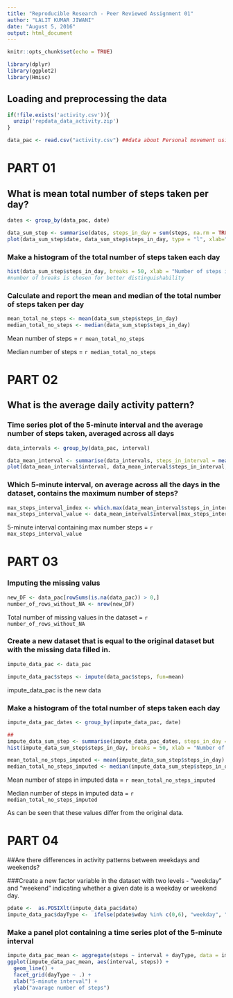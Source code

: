 ```yaml
---
title: "Reproducible Research - Peer Reviewed Assignment 01"
author: "LALIT KUMAR JIWANI"
date: "August 5, 2016"
output: html_document
---
```


```r
knitr::opts_chunk$set(echo = TRUE)

```


```r

library(dplyr)
library(ggplot2)
library(Hmisc)

```

## Loading and preprocessing the data ##
####################################################

```r

if(!file.exists('activity.csv')){
  unzip('repdata_data_activity.zip')
}

data_pac <- read.csv("activity.csv") ##data about Personal movement using ACtivity 

```

# PART 01 #
## What is mean total number of steps taken per day? ##

```r

dates <- group_by(data_pac, date)

data_sum_step <- summarise(dates, steps_in_day = sum(steps, na.rm = TRUE))
plot(data_sum_step$date, data_sum_step$steps_in_day, type = "l", xlab="DATE", ylab="Number of steps", main = "Sum of steps in Day")


```

### Make a histogram of the total number of steps taken each day ###
```r
hist(data_sum_step$steps_in_day, breaks = 50, xlab = "Number of steps in a Day", ylab = "Frequency", main = "Total Number of Steps") 
#number of breaks is chosen for better distinguishability 
```


### Calculate and report the mean and median of the total number of steps taken per day
```r
mean_total_no_steps <- mean(data_sum_step$steps_in_day)
median_total_no_steps <- median(data_sum_step$steps_in_day)
```

Mean number of steps = `r mean_total_no_steps`

Median number of steps = `r median_total_no_steps`


# PART 02 #################################
## What is the average daily activity pattern?

### Time series plot of the 5-minute interval and the average number of steps taken, averaged across all days

```r
data_intervals <- group_by(data_pac, interval)

data_mean_interval <- summarise(data_intervals, steps_in_interval = mean(steps, na.rm = TRUE))
plot(data_mean_interval$interval, data_mean_interval$steps_in_interval, type = "l", xlab = "Time Interval", ylab = "Mean Number of Steps", main = "Mean Steps in Interval")

```


### Which 5-minute interval, on average across all the days in the dataset, contains the maximum number of steps?
```r
max_steps_interval_index <- which.max(data_mean_interval$steps_in_interval)
max_steps_interval_value <- data_mean_interval$interval[max_steps_interval_index]
```

 5-minute interval containing max number steps =  `r max_steps_interval_value`
 
# PART 03 ##

###	Imputing the missing valus 

```r
new_DF <- data_pac[rowSums(is.na(data_pac)) > 0,]
number_of_rows_without_NA <- nrow(new_DF)
```
Total number of missing values in the dataset = `r number_of_rows_without_NA`

###	Create a new dataset that is equal to the original dataset but with the missing data filled in.

```r
impute_data_pac <- data_pac

impute_data_pac$steps <- impute(data_pac$steps, fun=mean)
```
impute_data_pac is the new data

###	Make a histogram of the total number of steps taken each day

```r
impute_data_pac_dates <- group_by(impute_data_pac, date)

##
impute_data_sum_step <- summarise(impute_data_pac_dates, steps_in_day = sum(steps, na.rm = TRUE))
hist(impute_data_sum_step$steps_in_day, breaks = 50, xlab = "Number of steps in a Day", ylab = "Frequency", main = "Total Number of Steps in Imputed data")
```


```r
mean_total_no_steps_imputed <- mean(impute_data_sum_step$steps_in_day)
median_total_no_steps_imputed <- median(impute_data_sum_step$steps_in_day)
```
Mean number of steps in imputed data = `r mean_total_no_steps_imputed`

Median number of steps in imputed data = `r median_total_no_steps_imputed`

As can be seen that these values differ from the original data.

# PART 04 ##

##Are there differences in activity patterns between weekdays and weekends?

###Create a new factor variable in the dataset with two levels - "weekday" and "weekend" indicating whether a given date is a weekday or weekend day.

```r
pdate <-  as.POSIXlt(impute_data_pac$date)
impute_data_pac$dayType <-  ifelse(pdate$wday %in% c(0,6), "weekday", "weekend")
```

### Make a panel plot containing a time series plot of the 5-minute interval

```r
impute_data_pac_mean <- aggregate(steps ~ interval + dayType, data = impute_data_pac, mean)
ggplot(impute_data_pac_mean, aes(interval, steps)) +
  geom_line() +
  facet_grid(dayType ~ .) +
  xlab("5-minute interval") +  
  ylab("avarage number of steps")
```


